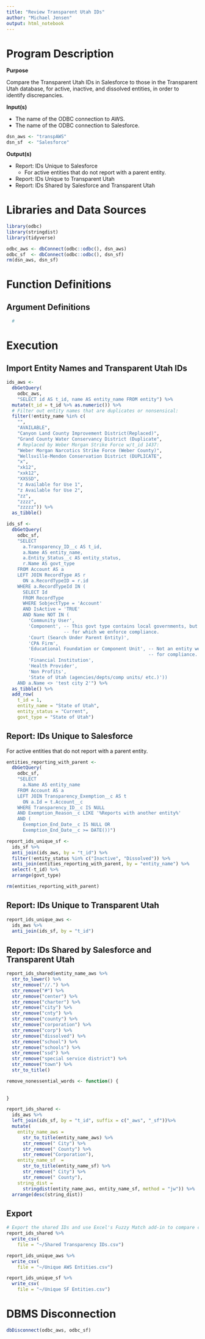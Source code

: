 ```yaml
---
title: "Review Transparent Utah IDs"
author: "Michael Jensen"
output: html_notebook
---
```

# Program Description

**Purpose**

Compare the Transparent Utah IDs in Salesforce to those in the Transparent Utah database, for active, inactive, and dissolved entities, in order to identify discrepancies.

**Input(s)**

* The name of the ODBC connection to AWS.
* The name of the ODBC connection to Salesforce.

```r
dsn_aws <- "transpAWS"
dsn_sf  <- "Salesforce"
```

**Output(s)**

* Report: IDs Unique to Salesforce
  * For active entities that do not report with a parent entity.
* Report: IDs Unique to Transparent Utah
* Report: IDs Shared by Salesforce and Transparent Utah

# Libraries and Data Sources

```r
library(odbc)
library(stringdist)
library(tidyverse)

odbc_aws <- dbConnect(odbc::odbc(), dsn_aws)
odbc_sf  <- dbConnect(odbc::odbc(), dsn_sf)
rm(dsn_aws, dsn_sf)
```

# Function Definitions

## Argument Definitions

```r
  #
```


# Execution

## Import Entity Names and Transparent Utah IDs

```r
ids_aws <- 
  dbGetQuery(
    odbc_aws,
    "SELECT id AS t_id, name AS entity_name FROM entity") %>% 
  mutate(t_id = t_id %>% as.numeric()) %>%
  # Filter out entity names that are duplicates or nonsensical:
  filter(!entity_name %in% c(
    "",
    "AVAILABLE",
    "Canyon Land County Improvement District(Replaced)",
    "Grand County Water Conservancy District (Duplicate",
    # Replaced by Weber Morgan Strike Force w/t_id 1437:
    "Weber Morgan Narcotics Strike Force (Weber County)",
    "Wellsville-Mendon Conservation District (DUPLICATE",
    "x",
    "xk12",
    "xxk12",
    "XXSSD",
    "z Available for Use 1",
    "z Available for Use 2",
    "zz",
    "zzzz",
    "zzzzz")) %>% 
  as_tibble()

ids_sf <- 
  dbGetQuery(
    odbc_sf,
    "SELECT 
      a.Transparency_ID__c AS t_id,
      a.Name AS entity_name,
      a.Entity_Status__c AS entity_status,
      r.Name AS govt_type
    FROM Account AS a
    LEFT JOIN RecordType AS r
      ON a.RecordTypeID = r.id
    WHERE a.RecordTypeId IN (
      SELECT Id
      FROM RecordType
      WHERE SobjectType = 'Account'
      AND IsActive = 'TRUE'
      AND Name NOT IN (
        'Community User',
        'Component', -- This govt type contains local governments, but not ones
                     -- for which we enforce compliance.
        'Court (Search Under Parent Entity)',
        'CPA Firm',
        'Educational Foundation or Component Unit', -- Not an entity we review
                                                    -- for compliance.
        'Financial Institution',
        'Health Provider',
        'Non Profits',
        'State of Utah (agencies/depts/comp units/ etc.)'))
    AND a.Name <> 'test city 2'") %>% 
  as_tibble() %>% 
  add_row(
    t_id = 1,
    entity_name = "State of Utah",
    entity_status = "Current",
    govt_type = "State of Utah")
```

## Report: IDs Unique to Salesforce

For active entities that do not report with a parent entity.

```r
entities_reporting_with_parent <- 
  dbGetQuery(
    odbc_sf,
    "SELECT 
      a.Name AS entity_name
    FROM Account AS a
    LEFT JOIN Transparency_Exemption__c AS t
      ON a.Id = t.Account__c
    WHERE Transparency_ID__c IS NULL
    AND Exemption_Reason__c LIKE '%Reports with another entity%'
    AND (
      Exemption_End_Date__c IS NULL OR
      Exemption_End_Date__c >= DATE())")

report_ids_unique_sf <- 
  ids_sf %>% 
  anti_join(ids_aws, by = "t_id") %>% 
  filter(!entity_status %in% c("Inactive", "Dissolved")) %>% 
  anti_join(entities_reporting_with_parent, by = "entity_name") %>% 
  select(-t_id) %>% 
  arrange(govt_type)

rm(entities_reporting_with_parent)
```

## Report: IDs Unique to Transparent Utah

```r
report_ids_unique_aws <- 
  ids_aws %>% 
  anti_join(ids_sf, by = "t_id")
```

## Report: IDs Shared by Salesforce and Transparent Utah

```r
report_ids_shared$entity_name_aws %>% 
  str_to_lower() %>% 
  str_remove("//.") %>%
  str_remove("#") %>% 
  str_remove("center") %>% 
  str_remove("charter") %>% 
  str_remove("city") %>% 
  str_remove("cnty") %>%
  str_remove("county") %>% 
  str_remove("corporation") %>% 
  str_remove("corp") %>% 
  str_remove("dissolved") %>% 
  str_remove("school") %>% 
  str_remove("schools") %>% 
  str_remove("ssd") %>% 
  str_remove("special service district") %>% 
  str_remove("town") %>% 
  str_to_title()

remove_nonessential_words <- function() {
  
  
}
```

```r
report_ids_shared <- 
  ids_aws %>% 
  left_join(ids_sf, by = "t_id", suffix = c("_aws", "_sf"))%>% 
  mutate(
    entity_name_aws = 
      str_to_title(entity_name_aws) %>% 
      str_remove(" City") %>% 
      str_remove(" County") %>% 
      str_remove("Corporation"),
    entity_name_sf  = 
      str_to_title(entity_name_sf) %>% 
      str_remove(" City") %>% 
      str_remove(" County"),
    string_dist = 
      stringdist(entity_name_aws, entity_name_sf, method = "jw")) %>% 
  arrange(desc(string_dist))
```

## Export

```r
# Export the shared IDs and use Excel's Fuzzy Match add-in to compare columns:
report_ids_shared %>% 
  write_csv(
    file = "~/Shared Transparency IDs.csv")

report_ids_unique_aws %>% 
  write_csv(
    file = "~/Unique AWS Entities.csv")

report_ids_unique_sf %>% 
  write_csv(
    file = "~/Unique SF Entities.csv")
```

# DBMS Disconnection

```r
dbDisconnect(odbc_aws, odbc_sf)
```
